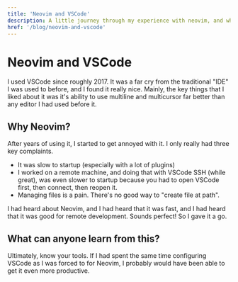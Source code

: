 ```yaml
---
title: 'Neovim and VSCode'
description: A little journey through my experience with neovim, and why I stopped using it.
href: '/blog/neovim-and-vscode'
---
```


# Neovim and VSCode

I used VSCode since roughly 2017.
It was a far cry from the traditional "IDE" I was used to before, and I found it really nice.
Mainly, the key things that I liked about it was it's ability to use multiline and multicursor far better than any editor I had used before it.

## Why Neovim?

After years of using it, I started to get annoyed with it. I only really had three key complaints.

-   It was slow to startup (especially with a lot of plugins)
-   I worked on a remote machine, and doing that with VSCode SSH (while great), was even slower to startup because you had to open VSCode first, then connect, then reopen it.
-   Managing files is a pain. There's no good way to "create file at path".

I had heard about Neovim, and I had heard that it was fast, and I had heard that it was good for remote development. Sounds perfect! So I gave it a go.

## What can anyone learn from this?

Ultimately, know your tools. If I had spent the same time configuring VSCode as I was forced to for Neovim, I probably would have been able to get it even more productive.
